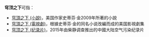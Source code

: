 '''穹顶之下'''可指：
* [[穹頂之下_(小說)|穹頂之下 (小說)]]，美国作家史蒂芬·金2009年所著的小說
* [[穹頂之下_(電視劇)|穹頂之下 (電視劇)]]，根據史蒂芬·金的同名小说改編而成的美国影視劇集
* [[穹顶之下_(纪录片)|穹顶之下 (纪录片)]]，2015年由柴静调查推出的中國大陆空气污染纪录片

{{disambig|Q|Cat=四字消歧义}}